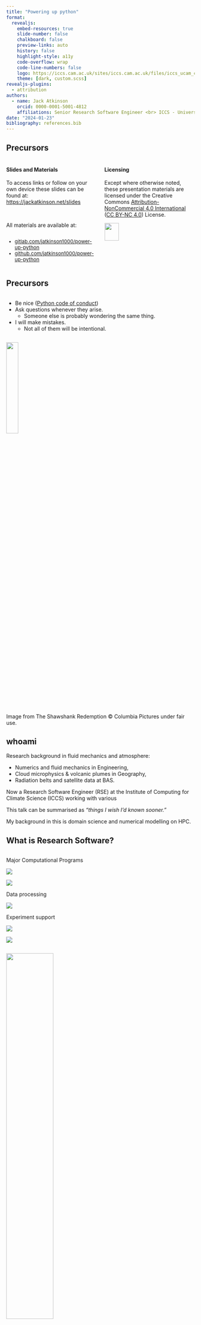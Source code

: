 ```yaml
---
title: "Powering up python"
format:
  revealjs:
    embed-resources: true
    slide-number: false
    chalkboard: false
    preview-links: auto
    history: false
    highlight-style: a11y
    code-overflow: wrap
    code-line-numbers: false
    logo: https://iccs.cam.ac.uk/sites/iccs.cam.ac.uk/files/iccs_ucam_combined_reverse_colour.png
    theme: [dark, custom.scss]
revealjs-plugins:
  - attribution
authors:
  - name: Jack Atkinson
    orcid: 0000-0001-5001-4812
    affiliations: Senior Research Software Engineer <br> ICCS - University of Cambridge
date: "2024-01-23"
bibliography: references.bib
---
```


## Precursors {.smaller .nostretch}

:::: {.columns}
::: {.column width="50%"}
#### Slides and Materials

To access links or follow on your own device these slides can be found at:  
[https://jackatkinson.net/slides](https://jackatkinson.net/slides)

\

All materials are available at:

::: {.column style="font-size: 95%;"}

- [gitlab.com/jatkinson1000/power-up-python](https://gitlab.com/jatkinson1000/power-up-python)
- [github.com/jatkinson1000/power-up-python](https://github.com/jatkinson1000/power-up-python)
:::
:::
::: {.column width="50%"}
#### Licensing

Except where otherwise noted, these presentation materials are licensed under the Creative Commons
[Attribution-NonCommercial 4.0 International](https://creativecommons.org/licenses/by-nc/4.0/legalcode) ([CC BY-NC 4.0](https://creativecommons.org/licenses/by-nc/4.0/)) License.

![]( https://mirrors.creativecommons.org/presskit/buttons/88x31/svg/by-nc.eu.svg ){width=40% fig-align="center"}

Vectors and icons by [SVG Repo](https://www.svgrepo.com)
used under [CC0(1.0)](https://creativecommons.org/publicdomain/zero/1.0/deed.en)
:::
::::


## Precursors {.smaller}

:::: {.columns}
::: {.column width="75%"}
- Be nice ([Python code of conduct](https://www.python.org/psf/conduct/))
- Ask questions whenever they arise.
  - Someone else is probably wondering the same thing.
- I will make mistakes.
  - Not all of them will be intentional.
:::
::::

![]( https://1.bp.blogspot.com/-WRHNrOjiZ0I/Xd8_cohyxGI/AAAAAAAAXFU/yVz4iWkRcDwyt86qIlgQ6BU-tH4x7AdNQCLcBGAsYHQ/s1600/Sag%2BNew%2BMoon%2BRedemption4.gif ){.absolute top=35% right=0% width=25%}

::: {.attribution}
Image from The Shawshank Redemption &copy; Columbia Pictures under fair use.
:::


## whoami {.smaller}

Research background in fluid mechanics and atmosphere:

- Numerics and fluid mechanics in Engineering,
- Cloud microphysics & volcanic plumes in Geography,
- Radiation belts and satellite data at BAS.

Now a Research Software Engineer (RSE) at the Institute of Computing for Climate
Science (ICCS) working with various 

This talk can be summarised as _"things I wish I'd known sooner."_

::: {.notes}
My background in this is domain science and numerical modelling on HPC.
:::



## What is Research Software? {.smaller .nostretch}

:::: {.columns}

::: {.column width="50%"}
::: {.fragment .fade-in}
Major Computational Programs  

::: {layout="[-10, 28, -5, 28, -10]" layout-valign="center"}
![]( https://live.staticflickr.com/8571/16376102935_a638e8f2f1_k.jpg )

![]( https://www.hpc.cam.ac.uk/sites/default/files/inline-images/image_0.jpeg )
:::
:::
::: {.fragment .fade-in}
Data processing

::: {layout="[-30, 40, -30]" layout-valign="center"}
![]( https://scrippsco2.ucsd.edu/assets/graphics/display/mlo_record.png?1699885043170 )
:::

:::
::: {.fragment .fade-in}
Experiment support

::: {layout="[-10, 28, -5, 32, -10]" layout-valign="center"}
![]( https://www.whoi.edu/wp-content/uploads/2022/12/ctd-over-side.jpg )

![]( https://aambpublicoceanservice.blob.core.windows.net/oceanserviceprod/facts/efgboblique.jpg )
:::

:::

:::

:::{.column}
:::
::::

![]( https://www.software.ac.uk/sites/default/files/images/content/BetterSoftwareBetterResearchImage.jpg ){.absolute top=25% right=0% height=50%}


::: {.attribution}
Bathymetry by NOAA under public domain  
CTD Bottles by WHOI under public domain  
Keeling Curve by Scripps under public domain  
Climate simulation by [Los Alamos National Laboratory](https://www.flickr.com/photos/losalamosnatlab/16376102935/in/photostream/) under [CC BY-NC-ND](https://creativecommons.org/licenses/by-nc-nd/2.0/)  
Dawn HPC by Joe Bishop with permission  
:::


::: {.notes}
* Data processing - FFT, averaging, etc.
* Will inevetable be reused - making it good makes your life easier.
* Software should be valued more than it is.\
  At time of writing there isn't pressure to write well.\
  This is not a good long-term strategy, however.
:::


## Why does this matter? {.smaller}
![](images/Retractions.png){.absolute top=12.5% right=15% width=70%}


## Why does this matter?^[For more details I highly recommend the [Writing Clean Scientific Software](https://www.youtube.com/watch?v=Q6Ksu_uX3bc) Webinar [@Murphy_2023]] {.smaller}

:::: {.columns}
::: {.column width="50%"}
```python
def calc_p(n,t):
    return n*1.380649e-23*t
data = np.genfromtxt("mydata.csv")
p = calc_p(data[0,:],data[1,:]+273.15)
print(np.sum(p)/len(p))
```
What does this code do?
:::
::: {.column}
::: {.fragment .fade-in}
```python
# Boltzmann Constant and 0 Kelvin
Kb = 1.380649e-23
T0 = 273.15

def calc_pres(n, t):
    """
    Calculate pressure using ideal gas law p = nkT

    Parameters:
        n : array of number densities of molecules [N m-3]
        t : array of temperatures in [K]
    Returns:
         array of pressures [Pa]
    """
    return n * Kb * t


# Read in data from file and convert T from [oC] to [K]
data = np.genfromtxt("mydata.csv")
n = data[0, :]
temp = data[1, :] + T0

# Calculate pressure, average, and print
pres = calc_pres(n, temp)
pres_av = np.sum(pres) / len(pres)
print(pres_av)

```
:::
:::
::::


<!-- ------------------------------------------------------------------------------ -->


# Virtual Environments

## Virtual Environments {.smaller}

:::: {.columns}
::: {.column width="50%"}
#### What?

- A self-contained python environment
- Packages installed in a local folder
- Advised to use on a per-project basis

:::
::: {.column}
#### Why?

- Avoid system pollution
- Allow different versions
- Reproducibility - set versions

:::
::::


::: {.panel-tabset}

### Linux/macOS

```bash
$ python3 -m venv myvenv
$ source myvenv/bin/activate
(myvenv) $ pip install <packagename>
(myvenv) $ deactivate
$ 

```

### Windows

```powershell
PS> python -m venv myvenv
PS> source venv/bin/activate
(myvenv) PS> pip install <packagename>
(myvenv) PS> deactivate
PS> 
```
:::

\

For more information see the [Real Python article](https://realpython.com/python-virtual-environments-a-primer/).  
For those using conda there are also environments, [set up in a slightly different way](https://docs.conda.io/projects/conda/en/latest/user-guide/tasks/manage-environments.html).


<!-- ------------------------------------------------------------------------------ -->


## Exercise 1 {.smaller}

Scenario: you have just finished some simulations with a climate model that should
improve precipitation modelling and have the output data as a netCDF file.

You know that your colleague has produced relevant figures and analysis before, so ask
them for a copy of their code (yay, reuse :+1:).

Go to exercise 1 and:

- Examine the code in `precipitation_climatology.py`
- Set up a virtual environment
- Install the necessary dependencies
- Run the code - does it do what you thought?


<!-- ------------------------------------------------------------------------------ -->


## Python PEPs {.smaller}

[Python Enhancement Proposals](https://peps.python.org/)

- Technical documentation for the python community
- Guidelines, standards, and best-practice

Relevant to us today are:

* PEP8 - Python Style Guide [@PEP8]
* PEP257 - Docstring Conventions [@PEP257]
* PEP621 - Packaging [@PEP621]


<!-- ------------------------------------------------------------------------------ -->


# PEP8 and Formatting

## PEP8 & Formatting {.smaller}

> _“Readability counts”_\
> &emsp; &emsp; - Tim Peters in the [Zen of Python](https://peps.python.org/pep-0020/)

By ensuring code aligns with PEP8 we:

- standardise style,
- conform to best-practices, and
- improve code readability to
- make code easier to share, and
- reduce misinterpretation.

::: {.fragment}
"But I don't have time to read and memorise all of this..."
:::


## PEP8 & Formatting - Black {.smaller}

![]( https://black.readthedocs.io/en/stable/_static/logo2-readme.png ){.absolute top=25% right=0% height=20%}

Black [@black] - [black.readthedocs.io](https://black.readthedocs.io/en/stable/index.html)

- a PEP 8 compliant formatter
  - Strict subset of PEP8
  - _"Opinionated so you don't have to be."_
- For full details see [Black style](https://black.readthedocs.io/en/stable/the_black_code_style/current_style.html)
- [Try online](https://black.vercel.app/)

::: {.panel-tabset}

### Linux/macOS

```bash
(myvenv) $ pip install black
(myvenv) $ black myfile.py
(myvenv) $ black mydirectory/
```

### Windows

```powershell
(myvenv) PS> pip install black
(myvenv) PS> black myfile.py
(myvenv) PS> black mydirectory/
```
:::

::: {.notes}
May look odd at first, but you soon get used to it.\
Makes life so much easier after a while.
:::


## PEP8 & Formatting - Black - Example {.smaller}

:::: {.columns}
::: {.column width="50%"}
```python
def long_func(x, param_one, param_two=[], param_three=24, param_four=None,
        param_five="Empty Report", param_six=123456):


    val = 12*16 +(24) -10*param_one +  param_six

    if x > 5:
        
        print("x is greater than 5")


    else:
        print("x is less than or equal to 5")


    if param_four:
        print(param_five)



    print('You have called long_func.')
    print("This function has several params.")

    param_2.append(x*val)
    return param_2

```
:::
::: {.column}
```python
def long_func(
    x,
    param_one,
    param_two=[],
    param_three=24,
    param_four=None,
    param_five="Empty Report",
    param_six=123456,
):
    val = 12 * 16 + (24) - 10 * param_one + param_six

    if x > 5:
        print("x is greater than 5")

    else:
        print("x is less than or equal to 5")

    if param_four:
        print(param_five)

    print("You have called long_func.")
    print("This function has several params.")

    param_2.append(x * val)
    return param_2
```
:::
::::


## PEP8 & Formatting - Black {.smaller}

- I suggest incorporating into your projects now
  - Well suited to incorporation into continuous integration of git hooks.
  - Widely-used standard^[[Black - used by](https://github.com/psf/black#used-by)]

- A version for jupyter notebooks exists.


<!-- ------------------------------------------------------------------------------ -->


## Exercise 2 {.smaller}

Go to exercise 2 and:

- install black
- run black on `precipitation_climatology.py`
- examine the output
  - Is it more readable?
  - Is there any aspect of the formatting style you find unintuitive?is it better?


<!-- ------------------------------------------------------------------------------ -->

## PEP8 & Formatting - PyLint {.smaller}

:::: {.columns}
::: {.column width="50%"}
Static Analysis

- Check the code without running it
- Catch issues before you run any code
- Improve code quality^[beyond simply formatting and readability]
:::
::: {.column width="50%"}
There are various tools available:

- pycodestyle
- flake8
- Pylint
- ruff
:::
::::

::: {.panel-tabset}

### Linux/macOS

```bash
(myvenv) $ pip install pylint
(myvenv) $ pylint myfile.py
(myvenv) $ pylint mydirectory/
```

### Windows

```powershell
(myvenv) PS> pip install pylint
(myvenv) PS> pylint myfile.py
(myvenv) PS> pylint mydirectory/
```
:::


## PEP8 & Formatting - PyLint - Example {.smaller}

:::: {.columns}
::: {.column width="50%"}
```python
def long_func(
    x,
    param_one,
    param_two=[],
    param_three=24,
    param_four=None,
    param_five="Empty Report",
    param_six=123456,
):
    val = 12 * 16 + (24) - 10 * param_one + param_six

    if x > 5:
        print("x is greater than 5")

    else:
        print("x is less than or equal to 5")

    if param_four:
        print(param_five)

    print("You have called long_func.")
    print("This function has several params.")

    param_2.append(x * val)
    return param_2
```
:::
::: {.column style="font-size: 75%;"}
```bash
(myvenv) $ pylint long_func.py
************* Module long_func
long_func.py:1:0: C0116: Missing function or method docstring (missing-function-docstring)
long_func.py:1:0: W0102: Dangerous default value [] as argument (dangerous-default-value)
long_func.py:1:0: R0913: Too many arguments (7/5) (too-many-arguments)
long_func.py:24:4: E0602: Undefined variable 'param_2' (undefined-variable)
long_func.py:25:11: E0602: Undefined variable 'param_2' (undefined-variable)
long_func.py:4:4: W0613: Unused argument 'param_two' (unused-argument)
long_func.py:5:4: W0613: Unused argument 'param_three' (unused-argument)

------------------------------------------------------------------
Your code has been rated at 0.00/10

(myvenv) $

```
:::
::::

::: {.notes}
Caught a bug - param2\
Caught unused variable param_three\
0.0 rating because this is unrunnable!
:::

## PEP8 & Formatting - PyLint - Example {.smaller}

:::: {.columns}
::: {.column width="50%"}
```python
def long_func(
    x,
    param_one,
    param_two=[],
    param_four=None,
    param_five="Empty Report",
    param_six=123456,
):
    val = 12 * 16 + (24) - 10 * param_one + param_six

    if x > 5:
        print("x is greater than 5")

    else:
        print("x is less than or equal to 5")

    if param_four:
        print(param_five)

    print("You have called long_func.")
    print("This function has several params.")

    param_two.append(x * val)
    return param_two
```
:::
::: {.column style="font-size: 75%;"}
```bash
(myvenv) $ pylint long_func.py
************* Module long_func
long_func.py:1:0: C0114: Missing module docstring (missing-module-docstring)
long_func.py:1:0: C0116: Missing function or method docstring (missing-function-docstring)
long_func.py:1:0: W0102: Dangerous default value [] as argument (dangerous-default-value)
long_func.py:1:0: R0913: Too many arguments (6/5) (too-many-arguments)

------------------------------------------------------------------
Your code has been rated at 6.36/10 (previous run: 0.00/10, +6.36)

(myvenv) $

```
\
Search the error code to understand the issue:

- [docs for W0102](https://pylint.pycqa.org/en/latest/user_guide/messages/warning/dangerous-default-value.html)

:::
::::

::: {.notes}
We now have runnable code!\
Get a rating.
:::


## IDE Integration {.smaller}

- Catch issues before running PyLint
- Gradually coerces you to become a better programmer
- Available on all good text editors and emacs:
  - [Vim](https://www.vimfromscratch.com/articles/vim-for-python)
  - [pycharm](https://www.jetbrains.com/pycharm/)
  - [Sublime](https://packagecontrol.io/packages/SublimeLinter-pylint)
  - [VSCode](https://code.visualstudio.com/docs/python/linting)
  - [emacs](https://www.emacswiki.org/emacs/PythonProgrammingInEmacs)


## Exercise 3 {.smaller}

Go to exercise 3 and:

- install pylint
- run pylint on `precipitation_climatology.py`
- examine the report and try and address some of the issues.
  - Ignore missing docstrings and f-strings for now - we'll come to them later.
  - Try and deal with: `W0611` Unused imports, `C0412` Ungrouped imports, `W0102` Dangerous default
  - If you feel like it you could try and fix: `W0621` Redefining name, `W1514` Unexplicit open
  - Unless you are really keen don't worry about: `R0913` Too many arguments, `C0103` Unconforming naming style.

Extensions:

- try and add linting to your preferred text editor or IDE
- explore the option to supress pylint warnings
- explore the configuration options for pylint


<!-- ------------------------------------------------------------------------------ -->


# Comments and Docstrings


## Comments {.smaller}

:::: {.columns}
::: {.column width="66%"}

Comments are tricky, and very much to taste.

Some thoughts:[^1]

> "Programs must be written for people to read and [...] machines to execute."\
> &emsp; - Hal Abelson

> "A bad comment is worse than no comment at all."

> "A comment is a lie waiting to happen."

=> Comments have to be maintained, just like the code, and there is no way to check them!
:::
::::

![]( https://cdn.stackoverflow.co/images/jo7n4k8s/production/e487213c090116f194f2ed4fc6b0bfbece5258be-531x563.png ){.absolute top=25% right=0% height=50%}

[^1]: Stackoverflow blog [@stackoverflow_comments], and [RealPython comments lesson](https://realpython.com/lessons/importance-writing-good-code-comments/)

::: {.attribution}
Cat code comment image by [35_equal_W](https://www.reddit.com/r/ProgrammerHumor/comments/8w54mx/code_comments_be_like/)
:::

## Comments to avoid {.smaller}

- Dead code e.g.
  ```python
  # plt.plot(time, velocity, "r0")
  plt.plot(time, velocity, "kx")
  # plt.plot(time, acceleration, "kx")
  # plt.ylabel("acceleration")
  plt.ylabel("velocity")
  ```
- Variable definitions e.g.
  ```python
  # Set Force
  f = m * a
  ```
- Redundant comments e.g. `i += 1  # Increment i`



## Comments - some thoughts^[Adapted from [@stackoverflow_comments]] {.smaller}

::: {.incremental}

- Comments should not duplicate the code.
- Good comments do not excuse unclear code.
  - Comments should dispel confusion, not cause it.
  - If you can't write a clear comment, there may be a problem with the code.
- Explain unidiomatic code in comments.
- Provide links to:
  - the original source of copied code.
  - external references where they will be most helpful.
- Use comments to mark incomplete implementations.
- Comments are not documentation.
  - Read by developers, documentation is for...

:::



## Docstrings {.smaller}

**These are what make your code reusable (by you and others).**

- In python docstrings are designated at the start of _'things'_ using triple
quotes: `"""..."""`.
- PEP257 [@PEP257] tells us _what_ docstrings should say.\
  Specific conventions tell us _how_ they should say it.
- Where comments describe how it works, docstrings describe how to use it.\
  Unlike comments, docstrings follow a set format.

Various formatting options exist: numpy, Google, reST, etc.\
We will use numpydoc it is readable and widely used in scientific code.\
Full guidance for [numpydoc is available](https://numpydoc.readthedocs.io/en/latest/format.html).



## Docstrings {.smaller auto-animate="true"}

:::: {.columns}

::: {.column width="50%"}
Key components:

- A description of what the thing is.
- A description of any inputs (`Parameters`).
- A description of any outputs (`Returns`).

Consider also:

- Extended summary
- Errors raised
- Usage examples
- Key references
:::

::: {.column}
```python {code-line-numbers="|2|4-7|9-12"}
"""
Short one-line description.

Parameters
----------
name : type
    description of parameter

Returns
-------
name : type
    description of return value
"""
```
:::
::::


## Docstrings {.smaller auto-animate="true"}

:::: {.columns}

::: {.column width="50%"}
Key components:

- A description of what the thing is.
- A description of any inputs (`Parameters`).
- A description of any outputs (`Returns`).
:::

::: {.column}
:::{ style="font-size: 75%;"}
```python {code-line-numbers="|1,3|1,5-16|1,7-8|18-21,34|23-26"}
def calculate_gyroradius(mass, v_perp, charge, B, gamma=None):
    """
    Calculates the gyroradius of a charged particle in a magnetic field

    Parameters
    ----------
    mass : float
        The mass of the particle [kg]
    v_perp : float
        velocity perpendicular to magnetic field [m/s]
    charge : float
        particle charge [coulombs]
    B : float
        Magnetic field strength [teslas]
    gamma : float, optional
        Lorentz factor for relativistic case. default=None for non-relativistic case.

    Returns
    -------
    r_g : float
        Gyroradius of particle [m]

    Notes
    -----
    .. [1]  Walt, M, "Introduction to Geomagnetically Trapped Radiation,"
       Cambridge Atmospheric and Space Science Series, equation (2.4), 2005.
    """

    r_g = mass * v_perp / (abs(charge) * B)

    if gamma:
        r_g = r_g * gamma

    return r_g
```
:::
:::
::::


## Docstrings - pydocstyle {.smaller}

:::: {.columns}

::: {.column width="50%"}
[pydocstyle](https://www.pydocstyle.org/en/stable/) is a tool we can use to help
ensure the quality of our docstrings.[^2]

:::{ style="font-size: 75%;"}

```bash
(myvenv) $ pip install pydocstyle
(myvenv) $ pydocstyle myfile.py
(myvenv) $ pydocstyle mydirectory/
(myvenv) $
(myvenv) $
(myvenv) $ pydocstyle gyroradius.py
gyroradius.py:2 in public function `calculate_gyroradius`:
        D202: No blank lines allowed after function docstring (found 1)
gyroradius.py:2 in public function `calculate_gyroradius`:
        D400: First line should end with a period (not 'd')
gyroradius.py:2 in public function `calculate_gyroradius`:
        D401: First line should be in imperative mood (perhaps 'Calculate', not 'Calculates')
(myvenv) $
```
:::

Note: pydocstyle does not catch missing variables in docstrings.
This can be done with [Pylint's docparams and docstyle extensions](https://pylint.pycqa.org/en/latest/user_guide/checkers/extensions.html)
but is left as an exercise to the reader.
:::
::: {.column}
:::{ style="font-size: 75%;"}
```python
def calculate_gyroradius(mass, v_perp, charge, B, gamma=None):
    """
    Calculates the gyroradius of a charged particle in a magnetic field

    Parameters
    ----------
    mass : float
        The mass of the particle [kg]
    v_perp : float
        velocity perpendicular to magnetic field [m/s]
    charge : float
        particle charge [coulombs]
    B : float
        Magnetic field strength [teslas]
    gamma : float, optional
        Lorentz factor for relativistic case. default=None for non-relativistic case.

    Returns
    -------
    r_g : float
        Gyroradius of particle [m]

    Notes
    -----
    .. [1]  Walt, M, "Introduction to Geomagnetically Trapped Radiation,"
       Cambridge Atmospheric and Space Science Series, equation (2.4), 2005.
    """

    r_g = mass * v_perp / (abs(charge) * B)

    if gamma:
        r_g = r_g * gamma

    return r_g
```
:::
:::
::::


[^2]: Note that pydocstyle is [deprecated](https://github.com/PyCQA/pydocstyle/pull/658) as of the end of 2023. Longer-term look out for a replacement (likely Ruff or Pylint extension).



## Exercise 4 {.smaller}

Go to exercise 4 and examine the comments:

- Is there any dead code?
  - How is it best to handle it?
- Are comments used sensibly?
  - Are any redundant and better off being removed?
  - Is there anywhere that would benefit from a comment?

Docstrings:

- Work through the file adding docstrings where they are missing.
- If you are unsure about variable types or meanings at any point you can sneak a look ahead to the code in exercise 5.


<!-- ------------------------------------------------------------------------------ -->

# Writing better (Python) code

## f-strings {.smaller}

A better way to format strings since Python 3.6\
Not catching on because of self-teaching from old code.

Strings are prepended with an `f` allowing variables to be used in-place:

```python {code-line-numbers="|4-5|7-8|10-11"}
name = "electron"
mass = 9.1093837015E-31

# modulo
print("The mass of an %s is %.3e kg." % (name, mass))

# format
print("The mass of an {} is {:.3e} kg.".format(name, mass))

# f-string
print(f"The mass of an {name} is {mass:.3e} kg.")
```

f-strings can take expressions:

```python
print(f"a={a} and b={b}. Their product is {a * b}, sum is {a + b}, and a/b is {a / b}.")
```

See [Real Python](https://realpython.com/python-f-strings/) for more information.


## Remove Magic Numbers {.smaller}

Numbers in code that are not immediately obvious.

- Hard to read
- Hard to maintain
- Hard to adapt

Instead:

- Name a variable conveying meaning
- Set to a constant
- Use a comment to explain

![]( https://vignette.wikia.nocookie.net/thatmitchellandwebb/images/1/13/Numberwang.jpg ){.absolute top=33% right=0% height=33%}

::: {.attribution}
numberwang by Mitchell and Webb under fair use
:::


## Remove Magic Numbers {.smaller}

:::: {.columns}

::: {.column width="50%"}
:::{ style="font-size: 85%;"}
```python {code-line-numbers=True}
"""Module implementing pendulum equations."""
import numpy as np

def get_period(l):
    """..."""
    return 2.0 * np.pi * np.sqrt(l / 9.81)

def max_height(l, theta):
    """..."""
    return l * np.cos(theta)

def max_speed(l, theta):
    """..."""
    return np.sqrt(2.0 * 9.81 * max_height(l, theta))

def energy(m, l, theta):
    """..."""
    return m * 9.81 * max_height(l, theta)

def check_small_angle(theta):
    """..."""
    if theta <= np.pi / 1800.0:
        return True
    return False

def bpm(l):
    """..."""
    return 60.0 / get_period(l)




```
:::
:::
::: {.column}
:::{ style="font-size: 85%;"}
```python {code-line-numbers="|4,8,16,20|22,24|30,31"}
"""Module implementing pendulum equations."""
import numpy as np

GRAV = 9.81

def get_period(l):
    """..."""
    return 2.0 * np.pi * np.sqrt(l / GRAV)

def max_height(l, theta):
    """..."""
    return l * np.cos(theta)

def max_speed(l, theta):
    """..."""
    return np.sqrt(2.0 * GRAV * max_height(l, theta))

def energy(m, l, theta):
    """..."""
    return m * GRAV * max_height(l, theta)

def check_small_angle(theta, small_ang=np.pi/1800.0):
    """..."""
    if theta <= small_ang:
        return True
    return False

def bpm(l):
    """..."""
    # Divide 60 seconds by period [s] for beats per minute
    return 60.0 / get_period(l)
```
:::
:::
::::


## Put config in a config file {.smaller}

:::: {.columns}

::: {.column width="50%"}

- Ideally we shouldn't have hop in and out of the code (and recompile in higher level
langs) every time we change a runtime setting
- No easy record of runs

Instead:

- It's easy to read a json file into python as a dictionary
  Handle as you wish - create a class, read to variables etc.
- Could even make config filename a command line argument

:::
::: {.column width="50%"}
```json
{
  "config_name": "June 2022 m01 n19 run",
  "start_date": "2022-05-28 00:00:00",
  "end_date": "2022-06-12 23:59:59",
  "satellites": ["m01", "n19"],
  "noise_floor": [3.0, 3.0, 3.0],
  "check_SNR": true,
  "L_lim": [1.5, 8.0],
  "telescopes": [90],
  "n_bins": 27
}
```


```python
import json


with open('config.json') as json_file:
    config = json.load(json_file)

print(config)
```

```
{'config_name': 'June 2022 m01 n19 run', 'start_date': '2022-05-28 00:00:00', 'end_date': '2022-06-12 23:59:59', 'satellites': ['m01', 'n19'], 'noise_floor': [3.0, 3.0, 3.0], 'check_SNR': True, 'L_lim': [1.5, 8.0], 'telescopes': [90], 'n_bins': 27}
```

:::
::::


<!-- ------------------------------------------------------------------------------ -->


## Exercise 5 {.smaller}

:::: {.columns}

::: {.column width="50%"}
Magic Numbers

- Look through the code and identify any magic numbers.
- Implement what you feel is the best approach in each case


f-strings

- Look for any string handling (currently using the .format() approach) and update it
  to use f-strings.
  - Is the intent clearer?
  - Is the layout of the data written to file easier to understand?
:::
::: {.column width="50%"}
Configuration settings

- There is helpfully a list of configurable inputs at the end of the file under `"__main__"`.\
  We can improve on this, however, by placing them in a configuration file.
- Create an appropriate json file to be read in as a dictionary and passed to the main function.
:::
::::


<!-- ------------------------------------------------------------------------------ -->

## Other things {.smaller}

Beyond the scope of today are a few other honourable mentions:

- Functions and modules
- Packaging
  - Breaking projects into modules and `__init__.py`
  - Distributing projects with `pyproject.toml`
- Documentation
  - Auto-generation from docstrings with sphinx or mkdocs
- Type hinting
  - Adding type hinting to python code - how and why?
  - Type checking with mypy

These lessons will be added to the course content in future but are beyond the scope
of today.



<!-- ------------------------------------------------------------------------------ 


## Functions and modules



# Documentation

## Documentation

- Take the time now, it'll pay dividends later.
- The docstring payoff.



# Packaging

## Packaging {.smaller}

- Making people's life easier.
- Historically a mess in python.
  - The community has now standardised through PEP621 [@PEP621] on the pyproject.toml


setup.py
```python
#!usr/bin/env python

from setuptools import setup

if __name__ == "__main__":
    setup()
```

__init__.py files for each module.

A minimal example:

```toml
[build-system]
requires = ["setuptools >= 61.0"]
build-backend = "setuptools.build_meta"

[project]
name = "myproject"
version = "0.1.0"
description = "What my code does"
authors = [
  { name="M.E. Myself", email="m.myself@myemail.com" },
]
license = "LICENSE"
requires-python = ">=3.9"
dependencies = [
    "numpy>=1.20.0",
    "scipy",
]
```

The Python Packaging Authority has a [guide](https://packaging.python.org/en/latest/guides/writing-pyproject-toml/) to writing the pyproject.toml file.





# Type Hinting

## Type Hinting {.smaller}

- PEP484
- A solution to statically indicate the type of a value.



- Yes in larger collaborative projects
- Not in scripts and hacking


 ------------------------------------------------------------------------------ -->

# Closing

## Where can I get help? {.smaller}

BAS is developing a new Digital Innovation Team who can help with software engineering tasks and training:

* Tasked with developing common digital infrastructure
* Composed of four Research Software Engineers
* Contact [digitalinnovation@bas.ac.uk](mailto:digitalinnovation@bas.ac.uk)
  or [James Byrne (jambyr)](mailto:jambyr@bas.ac.uk) directly

The Technical Development Community (in Teams) can assist with general enquiries.\
For all IT requests, please use the IT ServiceDesk 

Look out for future training events including
[Software in Polar Science](https://software-in-polar-science.github.io/) in February.


## Where can I learn more? {.smaller}

:::: {.columns}

::: {.column width="100%"}
- References and links in these slides
- Writing Clean Scientific Software Webinar [@Murphy_2023]
- Cambridge RSE Seminars
  - Weekly presentations in West Cambridge
  - [rse.group.cam.ac.uk](https://rse.group.cam.ac.uk/)
- RSE slack workspace
:::

::: {.column width="20%"}
Get in touch:
:::
::: {.column width="80%"}
{{< fa pencil >}} \ Jack Atkinson

{{< fa solid globe >}} \ [jackatkinson.net](https://jackatkinson.net)

{{< fa solid envelope >}} \ [jwa34[AT]cam.ac.uk](mailto:jwa34@cam.ac.uk)

{{< fa brands github >}} \ [jatkinson1000](https://github.com/jatkinson1000)

{{< fa brands mastodon >}} \ [\@jatkinson1000\@fosstodon.org](https://fosstodon.org/@jatkinson1000)
:::
::::


## References {.smaller}

The code in this workshop is based on a script from [@Irving_2019].

::: {#refs}
:::

## ICCS ReproHack {.smaller}

- March 12th 2024
- Climate science reproducibility hackathon
- [reprohack.org/event/27](https://www.reprohack.org/event/27/)
- Fully online

Come and learn more about software reproducibility by trying to reproduce results from papers. No advanced programming skills needed, you will work in teams and won't do actual coding, just trying to get submitted codes to run (with our support).\
If you would like some friendly feedback on your own code's reproducibility, please submit a paper.
